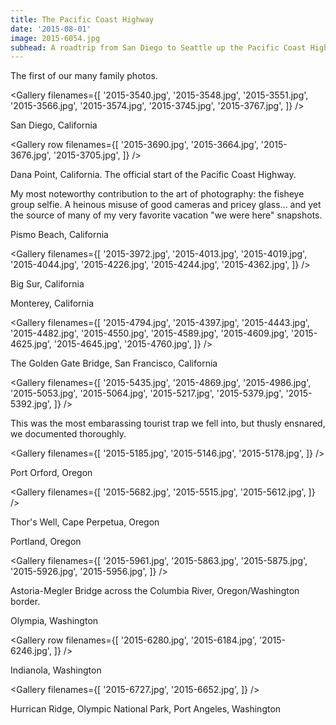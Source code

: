 ```yaml
---
title: The Pacific Coast Highway
date: '2015-08-01'
image: 2015-6054.jpg
subhead: A roadtrip from San Diego to Seattle up the Pacific Coast Highway and U.S. Highway 101. In three beaters that barely made it.
---
```


<Photo filename="2015-3515.jpg">The first of our many family photos.</Photo>

<Gallery filenames={[
  '2015-3540.jpg',
  '2015-3548.jpg',
  '2015-3551.jpg',
  '2015-3566.jpg',
  '2015-3574.jpg',
  '2015-3745.jpg',
  '2015-3767.jpg',
]} />

<Photo filename="2015-3662.jpg">San Diego, California</Photo>

<Gallery row filenames={[
  '2015-3690.jpg',
  '2015-3664.jpg',
  '2015-3676.jpg',
  '2015-3705.jpg',
]} />

<Photo filename="2015-3718.jpg">Dana Point, California. The official start of the Pacific Coast Highway.</Photo>

<Story filename="2015-3739.jpg" copy="right">
  My most noteworthy contribution to the art of photography: the fisheye group
  selfie. A heinous misuse of good cameras and pricey glass... and yet the
  source of many of my very favorite vacation "we were here" snapshots.
</Story>

<Photo filename="2015-3990.jpg">Pismo Beach, California</Photo>

<Gallery filenames={[
  '2015-3972.jpg',
  '2015-4013.jpg',
  '2015-4019.jpg',
  '2015-4044.jpg',
  '2015-4226.jpg',
  '2015-4244.jpg',
  '2015-4362.jpg',
]} />

<Photo filename="2015-4335.jpg">Big Sur, California</Photo>

<Photo filename="2015-4778.jpg">Monterey, California</Photo>

<Gallery filenames={[
  '2015-4794.jpg',
  '2015-4397.jpg',
  '2015-4443.jpg',
  '2015-4482.jpg',
  '2015-4550.jpg',
  '2015-4589.jpg',
  '2015-4609.jpg',
  '2015-4625.jpg',
  '2015-4645.jpg',
  '2015-4760.jpg',
]} />

<Photo filename="2015-4859.jpg">The Golden Gate Bridge, San Francisco, California</Photo>

<Gallery filenames={[
  '2015-5435.jpg',
  '2015-4869.jpg',
  '2015-4986.jpg',
  '2015-5053.jpg',
  '2015-5064.jpg',
  '2015-5217.jpg',
  '2015-5379.jpg',
  '2015-5392.jpg',
]} />

<Text>
  This was the most embarassing tourist trap we fell into, but thusly ensnared,
  we documented thoroughly.
</Text>

<Gallery filenames={[
  '2015-5185.jpg',
  '2015-5146.jpg',
  '2015-5178.jpg',
]} />

<Photo filename="2015-5474.jpg">Port Orford, Oregon</Photo>

<Gallery filenames={[
  '2015-5682.jpg',
  '2015-5515.jpg',
  '2015-5612.jpg',
]} />

<Photo filename="2015-5755.jpg">Thor's Well, Cape Perpetua, Oregon</Photo>

<Photo filename="2015-5903.jpg">Portland, Oregon</Photo>

<Gallery filenames={[
  '2015-5961.jpg',
  '2015-5863.jpg',
  '2015-5875.jpg',
  '2015-5926.jpg',
  '2015-5956.jpg',
]} />

<Photo filename="2015-6054.jpg">Astoria-Megler Bridge across the Columbia River, Oregon/Washington border.</Photo>

<Photo filename="2015-6143.jpg">Olympia, Washington</Photo>

<Gallery row filenames={[
  '2015-6280.jpg',
  '2015-6184.jpg',
  '2015-6246.jpg',
]} />

<Photo filename="2015-6514.jpg">Indianola, Washington</Photo>

<Gallery filenames={[
  '2015-6727.jpg',
  '2015-6652.jpg',
]} />

<Photo filename="2015-6578.jpg">Hurrican Ridge, Olympic National Park, Port Angeles, Washington</Photo>
